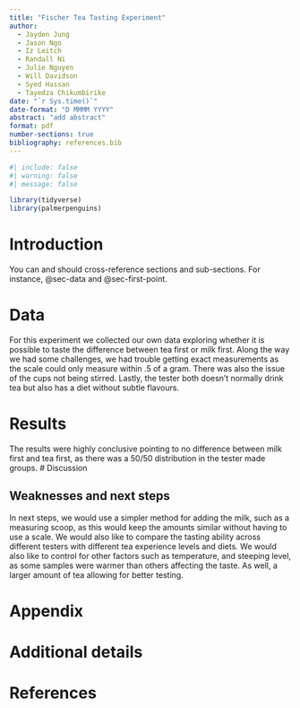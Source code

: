 ```yaml
---
title: "Fischer Tea Tasting Experiment"
author: 
  - Jayden Jung
  - Jason Ngo
  - Iz Leitch
  - Randall Ni
  - Julie Nguyen
  - Will Davidson
  - Syed Hassan
  - Tayedza Chikumbirike
date: "`r Sys.time()`"
date-format: "D MMMM YYYY"
abstract: "add abstract"
format: pdf
number-sections: true
bibliography: references.bib
---
```


```r
#| include: false
#| warning: false
#| message: false

library(tidyverse)
library(palmerpenguins)
```


# Introduction

You can and should cross-reference sections and sub-sections. For instance, @sec-data and @sec-first-point. 



# Data {#sec-data}

For this experiment we collected our own data exploring whether it is possible to taste the difference between tea first or milk first. Along the way we had some challenges, we had trouble getting exact measurements as the scale could only measure within .5 of a gram. There was also the issue of the cups not being stirred. Lastly, the tester both doesn't normally drink tea but also has a diet without subtle flavours. 


# Results
The results were highly conclusive pointing to no difference between milk first and tea first, as there was a 50/50 distribution in the tester made groups.
# Discussion


## Weaknesses and next steps

In next steps, we would use a simpler method for adding the milk, such as a measuring scoop, as this would keep the amounts similar without having to use a scale. We would also like to compare the tasting ability across different testers with different tea experience levels and diets. We would also like to control for other factors such as temperature, and steeping level, as some samples were warmer than others affecting the taste. As well, a larger amount of tea allowing for better testing.

\newpage

\appendix

# Appendix {-}


# Additional details


\newpage


# References


